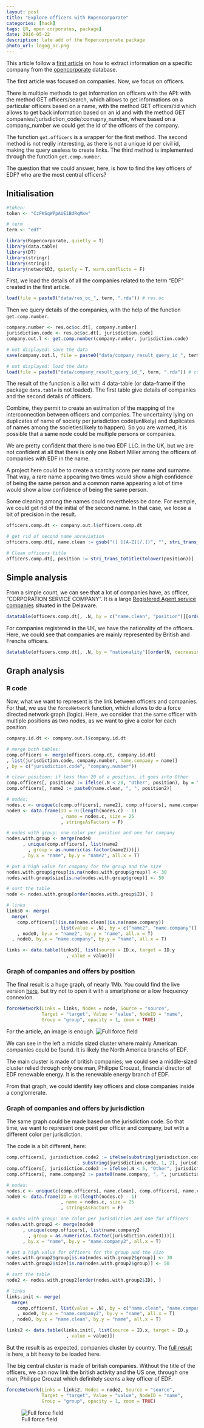 ```yaml
---
layout: post
title: "Explore officers with Ropencorporate"
categories: [hack]
tags: [R, open corporates, package]
date: 2016-05-22
description: late add of the Ropencorporate package
photo_url: logog_oc.png
---
```



This article follow a [first article](http://data-laborer.eu/2016/05/Presentation_of_the_Ropencorporate_package.html) on how to extract information on a specific company from the [opencorporate](http://api.opencorporates.com/) database. 

The first article was focused on companies. Now, we focus on officers.

There is multiple methods to get information on officers with the API: with the method GET officers/search, which allows to get informations on a particular officers based on a name, with the method GET officers/:id which allows to get back information based on an id and with the method GET companies/:jurisdiction_code/:comapny_number, where based on a company_number we could get the id of the officers of the company.

The function `get.officers` is a wrapper for the first method.
The second method is not reqlly interesting, as there is not a unique id per civil id, making the query useless to create links.
The third method is implemented through the function `get.comp.number`.

The question that we could answer, here, is how to find the key officers of EDF? who are the most central officers?

## Initialisation

```r
#token:
token <- "CzFKSqWPpAUEiBdRqMxw"

# term
term <- "edf"
```

```r
library(Ropencorporate, quietly = T)
library(data.table)
library(DT)
library(stringr)
library(stringi)
library(networkD3, quietly = T, warn.conflicts = F)
```

First, we load the details of all the companies related to the term "EDF" created in the first article.

```r
load(file = paste0("data/res_oc_", term, ".rda")) # res.oc
```

Then we query details of the companies, with the help of the function `get.comp.number`.

```r
company.number <- res.oc$oc.dt[, company.number]
jurisdiction.code <- res.oc$oc.dt[, jurisdiction.code]
company.out.l <- get.comp.number(company.number, jurisdiction.code)
```

```r
# not displayed: save the data
save(company.out.l, file = paste0("data/company_result_query_id_", term, ".rda"))
```

```r
# not displayed: load the data
load(file = paste0("data/company_result_query_id_", term, ".rda")) # company.out.l
```

The result of the function is a list with 4 data-table (or data-frame if the package `data.table` is not loaded). The first table give details of companies and the second details of officers.

Combine, they permit to create an estimation of the mapping of the interconnection between officers and companies.
The uncertainty lying on duplicates of name of society per jurisdiction code(unlikely) and duplicates of names among the societies(likely to happen). So you are warned, it is possible that a same node could be multiple persons or companies.

We are pretty confident that there is no two EDF LLC. in the UK, but we are not confident at all that there is only one Robert Miller among the officers of companies with EDF in the name.

A project here could be to create a scarcity score per name and surname. That way, a rare name appearing two times would show a high confidence of being the same person and a common name appearing a lot of time would show a low confidence of being the same person.

Some cleaning among the names could nevertheless be done. For exemple, we could get rid of the initial of the second name. In that case, we loose a bit of precision in the result.

```r
officers.comp.dt <- company.out.l$officers.comp.dt

# get rid of second name abreviation
officers.comp.dt[, name.clean := gsub("([ ][A-Z][/.])", "", stri_trans_totitle(tolower(name)))]

# Clean officers title
officers.comp.dt[, position := stri_trans_totitle(tolower(position))]
```

## Simple analysis

From a simple count, we can see that a lot of companies have, as officer, "CORPORATION SERVICE COMPANY". It is a large [Registered Agent service companies](https://en.wikipedia.org/wiki/Corporation_Service_Company) situated in the Delaware.

```r
datatable(officers.comp.dt[, .N, by = c("name.clean", "position")][order(N, decreasing = T)])
```

For companies registered in the UK, we have the nationality of the officers. Here, we could see that companies are mainly represented by British and Frenchs officers.

```r
datatable(officers.comp.dt[, .N, by = "nationality"][order(N, decreasing = T)])
```

## Graph analysis

### R code

Now, what we want to represent is the link between officers and companies.
For that, we use the `forceNetwork` function, which allows to do a force directed network graph (logic).
Here, we consider that the same officer with multiple positions as two nodes, as we want to give a color for each position.

```r
company.id.dt <- company.out.l$company.id.dt

# merge both tables:
comp.officers <- merge(officers.comp.dt, company.id.dt[
, list(jurisdiction.code, company.number, name.company = name)]
, by = c("jurisdiction.code", "company.number"))

# clear position: if less than 20 of a position, it goes into Other
comp.officers[, position2 := ifelse(.N < 20, "Other", position), by = "position"]
comp.officers[, name2 := paste0(name.clean, ", ", position2)]

# nodes:
nodes.c <- unique(c(comp.officers[, name2], comp.officers[, name.company]))
node0 <- data.frame(ID = 0:(length(nodes.c) - 1)
                    , name = nodes.c, size = 25
                    , stringsAsFactors = F)

# nodes with group: one color per position and one for company
nodes.with.group <- merge(node0
      , unique(comp.officers[, list(name2
        , group = as.numeric(as.factor(name2)))])
      , by.x = "name", by.y = "name2", all.x = T)

# put a high value for company for the group and the size
nodes.with.group$group[is.na(nodes.with.group$group)] <- 30
nodes.with.group$size[is.na(nodes.with.group$group)] <- 50

# sort the table
node <- nodes.with.group[order(nodes.with.group$ID), ]

# links 
links0 <- merge(
  merge(
    comp.officers[!(is.na(name.clean)|is.na(name.company))
                  , list(value = .N), by = c("name2", "name.company")]
    , node0, by.x = "name2", by.y = "name", all.x = T)
  , node0, by.x = "name.company", by.y = "name", all.x = T)

links <- data.table(links0[, list(source = ID.x, target = ID.y
                      , value = value)])
```

### Graph of companies and offers by position 

The final result is a huge graph, of nearly 1Mb. You could find the live version [here](http://data-laborer.eu/Pages/Force_field_officers.html), but try not to open it with a smartphone or a low frequency connexion.

```r
forceNetwork(Links = links, Nodes = node, Source = "source",
             Target = "target", Value = "value", NodeID = "name",
             Group = "group", opacity = 1, zoom = TRUE)
```

For the article, an image is enough.
![Full force field](http://data-laborer.eu/assets/images/special/Open_corporqte_edf_officers_force_network.png)

We can see in the left a middle sized cluster where mainly American companies could be found. It is likely the North America branchs of EDF.

The main cluster is made of british companies; we could see a middle-sized cluster relied through only one man, Philippe Crouzat, financial director of EDF renewable energy. It is the renewable energy branch of EDF.

From that graph, we could identify key officers and close companies inside a conglomerate.

### Graph of companies and offers by jurisdiction

The same graph could be made based on the jurisdiction code.
So that time, we want to represent one point per officer and company, but with a different color per jurisdiction.

The code is a bit different, here:

```r
comp.officers[, jurisdiction.code2 := ifelse(substring(jurisdiction.code, 1, 2) %in% c("us", "ca")
                          , substring(jurisdiction.code, 1, 2), jurisdiction.code)]
comp.officers[, jurisdiction.code3 := ifelse(.N < 5, "Other", jurisdiction.code2), by = "jurisdiction.code2"]
comp.officers[, name.company2 := paste0(name.company, ", ", jurisdiction.code3)]

# nodes:
nodes.c <- unique(c(comp.officers[, name.clean], comp.officers[, name.company2]))
node0 <- data.frame(ID = 0:(length(nodes.c) - 1)
                    , name = nodes.c, size = 25
                    , stringsAsFactors = F)

# nodes with group: one color per jurisdiction and one for officers
nodes.with.group2 <- merge(node0
      , unique(comp.officers[, list(name.company2 
        , group = as.numeric(as.factor(jurisdiction.code3)))])
      , by.x = "name", by.y = "name.company2", all.x = T)

# put a high value for officers for the group and the size
nodes.with.group2$group[is.na(nodes.with.group2$group)] <- 30
nodes.with.group2$size[is.na(nodes.with.group2$group)] <- 50

# sort the table
node2 <- nodes.with.group2[order(nodes.with.group2$ID), ]

# links 
links.init <- merge(
  merge(
    comp.officers[, list(value = .N), by = c("name.clean", "name.company2")]
    , node0, by.x = "name.company2", by.y = "name", all.x = T)
  , node0, by.x = "name.clean", by.y = "name", all.x = T)

links2 <- data.table(links.init[, list(source = ID.x, target = ID.y
                      , value = value)])
```

But the result is as expected, companies cluster by country. The [full result](http://data-laborer.eu/Pages/Force_field_company.html) is here, a bit heavy to be loaded here.

The big central cluster is made of british companies. Without the title of the officers, we can now link the british activity and the US one, through one man, Philippe Crouzat which definitely seems a key officer of EDF.

```r
forceNetwork(Links = links2, Nodes = node2, Source = "source",
             Target = "target", Value = "value", NodeID = "name",
             Group = "group", opacity = 1, zoom = TRUE)
```

![Full force field](http://data-laborer.eu/assets/images/special/Open_corporqte_edf_jurisdiction_force_network.png)
